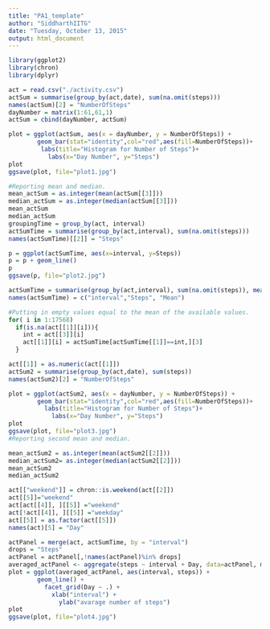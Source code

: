 ```yaml
---
title: "PA1_template"
author: "SiddharthIITG"
date: "Tuesday, October 13, 2015"
output: html_document
---
```


```r
library(ggplot2)
library(chron)
library(dplyr)

act = read.csv("./activity.csv")
actSum = summarise(group_by(act,date), sum(na.omit(steps)))
names(actSum)[2] = "NumberOfSteps"
dayNumber = matrix(1:61,61,1)
actSum = cbind(dayNumber, actSum)
```

```r
plot = ggplot(actSum, aes(x = dayNumber, y = NumberOfSteps)) + 
        geom_bar(stat="identity",col="red",aes(fill=NumberOfSteps))+
         labs(title="Histogram for Number of Steps")+
           labs(x="Day Number", y="Steps")
plot
ggsave(plot, file="plot1.jpg")

#Reporting mean and median.
mean_actSum = as.integer(mean(actSum[[3]]))
median_actSum = as.integer(median(actSum[[3]]))
mean_actSum
median_actSum
groupingTime = group_by(act, interval)
actSumTime = summarise(group_by(act,interval), sum(na.omit(steps)))
names(actSumTime)[[2]] = "Steps"

p = ggplot(actSumTime, aes(x=interval, y=Steps))
p = p + geom_line()
p
ggsave(p, file="plot2.jpg")

actSumTime = summarise(group_by(act,interval), sum(na.omit(steps)), mean(na.omit(steps)))
names(actSumTime) = c("interval","Steps", "Mean")

#Putting in empty values equal to the mean of the available values.
for( i in 1:17568)
  if(is.na(act[[1]][i])){
    int = act[[3]][i]
    act[[1]][i] = actSumTime[actSumTime[[1]]==int,][3]
  }

act[[1]] = as.numeric(act[[1]])
actSum2 = summarise(group_by(act,date), sum(steps))
names(actSum2)[2] = "NumberOfSteps"

plot = ggplot(actSum2, aes(x = dayNumber, y = NumberOfSteps)) + 
        geom_bar(stat="identity",col="red",aes(fill=NumberOfSteps))+
          labs(title="Histogram for Number of Steps")+
            labs(x="Day Number", y="Steps")
plot
ggsave(plot, file="plot3.jpg")
#Reporting second mean and median.

mean_actSum2 = as.integer(mean(actSum2[[2]]))
median_actSum2= as.integer(median(actSum2[[2]]))
mean_actSum2
median_actSum2

act[["weekend"]] = chron::is.weekend(act[[2]])
act[[5]]="weekend"
act[act[[4]], ][[5]] ="weekend"
act[!act[[4]], ][[5]] ="weekday"
act[[5]] = as.factor(act[[5]])
names(act)[5] = "Day"

actPanel = merge(act, actSumTime, by = "interval")
drops = "Steps"
actPanel = actPanel[,!names(actPanel)%in% drops]
averaged_actPanel <- aggregate(steps ~ interval + Day, data=actPanel, mean)
plot = ggplot(averaged_actPanel, aes(interval, steps)) + 
        geom_line() + 
          facet_grid(Day ~ .) +
            xlab("interval") + 
              ylab("avarage number of steps")
plot
ggsave(plot, file="plot4.jpg")

```
